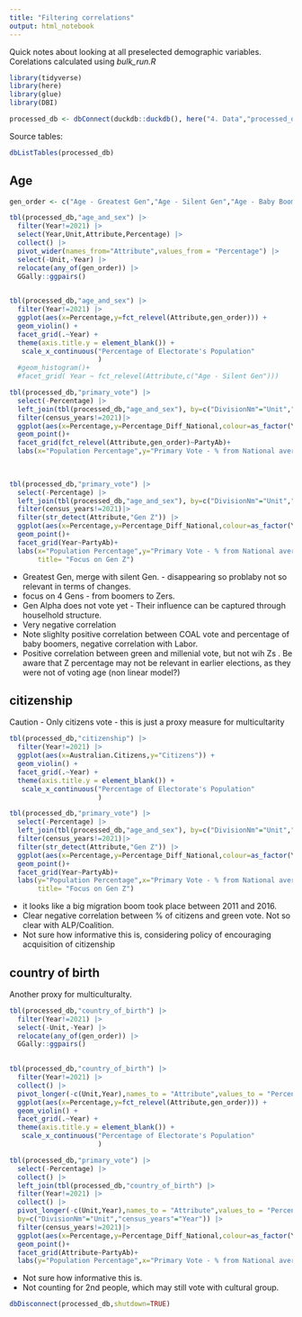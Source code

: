 ```yaml
---
title: "Filtering correlations"
output: html_notebook
---
```


Quick notes about looking at all preselected demographic variables.
Corelations calculated using *bulk_run.R*

```r
library(tidyverse)
library(here)
library(glue)
library(DBI)


```

```r
processed_db <- dbConnect(duckdb::duckdb(), here("4. Data","processed_data.duckdb"),read_only=FALSE)

```


Source tables:

```r
dbListTables(processed_db)
```


## Age

```r
gen_order <- c("Age - Greatest Gen","Age - Silent Gen","Age - Baby Boomers","Age - Gen X","Age - Gen Y","Age - Gen Z","Age - Gen Alpha")
```


```r
tbl(processed_db,"age_and_sex") |>
  filter(Year!=2021) |>
  select(Year,Unit,Attribute,Percentage) |>
  collect() |>
  pivot_wider(names_from="Attribute",values_from = "Percentage") |>
  select(-Unit,-Year) |>
  relocate(any_of(gen_order)) |>
  GGally::ggpairs()
  
```




```r

tbl(processed_db,"age_and_sex") |>
  filter(Year!=2021) |>
  ggplot(aes(x=Percentage,y=fct_relevel(Attribute,gen_order))) +
  geom_violin() +
  facet_grid(.~Year) +
  theme(axis.title.y = element_blank()) +
   scale_x_continuous("Percentage of Electorate's Population"
                      )
  #geom_histogram()+
  #facet_grid( Year ~ fct_relevel(Attribute,c("Age - Silent Gen")))

```

```r
tbl(processed_db,"primary_vote") |>
  select(-Percentage) |>
  left_join(tbl(processed_db,"age_and_sex"), by=c("DivisionNm"="Unit","census_years"="Year")) |>
  filter(census_years!=2021)|>
  ggplot(aes(x=Percentage,y=Percentage_Diff_National,colour=as_factor(Year)))+
  geom_point()+
  facet_grid(fct_relevel(Attribute,gen_order)~PartyAb)+
  labs(x="Population Percentage",y="Primary Vote - % from National average")
  
  
```

```r

tbl(processed_db,"primary_vote") |>
  select(-Percentage) |>
  left_join(tbl(processed_db,"age_and_sex"), by=c("DivisionNm"="Unit","census_years"="Year")) |>
  filter(census_years!=2021)|>
  filter(str_detect(Attribute,"Gen Z")) |>
  ggplot(aes(x=Percentage,y=Percentage_Diff_National,colour=as_factor(Year)))+
  geom_point()+
  facet_grid(Year~PartyAb)+
  labs(x="Population Percentage",y="Primary Vote - % from National average",
       title= "Focus on Gen Z")


```



- Greatest Gen, merge with silent Gen. - disappearing so problaby not so relevant in terms of changes.
- focus on 4 Gens - from boomers to Zers.
- Gen Alpha does not vote yet - Their influence can be captured through houselhold structure.
- Very negative correlation
- Note slighlty positive correlation between COAL vote and percentage of baby boomers, negative correlation with Labor.
- Positive correlation between green and millenial vote, but not wih Zs . Be aware that Z percentage may not be relevant in earlier elections, as they were not of voting age (non linear model?)

## citizenship

Caution - Only citizens vote - this is just a proxy measure for multicultarity

```r
tbl(processed_db,"citizenship") |>
  filter(Year!=2021) |>
  ggplot(aes(x=Australian.Citizens,y="Citizens")) +
  geom_violin() +
  facet_grid(.~Year) +
  theme(axis.title.y = element_blank()) +
   scale_x_continuous("Percentage of Electorate's Population"
                      )


```


```r
tbl(processed_db,"primary_vote") |>
  select(-Percentage) |>
  left_join(tbl(processed_db,"age_and_sex"), by=c("DivisionNm"="Unit","census_years"="Year")) |>
  filter(census_years!=2021)|>
  filter(str_detect(Attribute,"Gen Z")) |>
  ggplot(aes(x=Percentage,y=Percentage_Diff_National,colour=as_factor(Year)))+
  geom_point()+
  facet_grid(Year~PartyAb)+
  labs(y="Population Percentage",x="Primary Vote - % from National average",
       title= "Focus on Gen Z")
```

- it looks like a big migration boom took place between 2011 and 2016.
- Clear negative correlation between % of citizens and green vote. Not so clear with ALP/Coalition.
- Not sure how informative this is, considering policy of encouraging acquisition of citizenship


## country of birth

Another proxy for multiculturalty.

```r
tbl(processed_db,"country_of_birth") |>
  filter(Year!=2021) |>
  select(-Unit,-Year) |>
  relocate(any_of(gen_order)) |>
  GGally::ggpairs()
  
```


```r
tbl(processed_db,"country_of_birth") |>
  filter(Year!=2021) |>
  collect() |>
  pivot_longer(-c(Unit,Year),names_to = "Attribute",values_to = "Percentage") |>
  ggplot(aes(x=Percentage,y=fct_relevel(Attribute,gen_order))) +
  geom_violin() +
  facet_grid(.~Year) +
  theme(axis.title.y = element_blank()) +
   scale_x_continuous("Percentage of Electorate's Population"
                      )
```

```r
tbl(processed_db,"primary_vote") |>
  select(-Percentage) |>
  collect() |>
  left_join(tbl(processed_db,"country_of_birth") |>
  filter(Year!=2021) |>
  collect() |>
  pivot_longer(-c(Unit,Year),names_to = "Attribute",values_to = "Percentage"),
  by=c("DivisionNm"="Unit","census_years"="Year")) |>
  filter(census_years!=2021)|>
  ggplot(aes(x=Percentage,y=Percentage_Diff_National,colour=as_factor(Year)))+
  geom_point()+
  facet_grid(Attribute~PartyAb)+
  labs(y="Population Percentage",x="Primary Vote - % from National average")
```


- Not sure how informative this is.
- Not counting for 2nd people, which may still vote with cultural group.




```r
dbDisconnect(processed_db,shutdown=TRUE)

```

